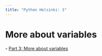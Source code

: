 ```yaml
---
title: "Python Helsinki: 3"
---
```


# More about variables

**-** [Part 3: More about variables](https://programming-24.mooc.fi/part-3/1-more-about-variables){.external target='_blank'}
